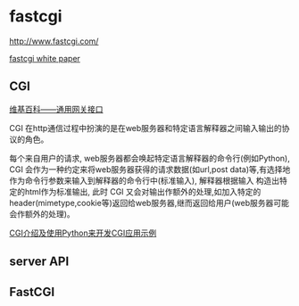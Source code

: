 = fastcgi =
[[http://www.fastcgi.com/]]

[[http://home.educities.edu.tw/shirock/comp/fastcgi.htm|fastcgi white paper]]

== CGI ==
[[https://zh.wikipedia.org/wiki/%E9%80%9A%E7%94%A8%E7%BD%91%E5%85%B3%E6%8E%A5%E5%8F%A3|维基百科——通用网关接口]]

CGI 在http通信过程中扮演的是在web服务器和特定语言解释器之间输入输出的协议的角色。

每个来自用户的请求, web服务器都会唤起特定语言解释器的命令行(例如Python), CGI 会作为一种约定来将web服务器获得的请求数据(如url,post data)等,有选择地 作为命令行参数来输入到解释器的命令行中(标准输入), 解释器根据输入 构造出特定的html作为标准输出, 此时 CGI 又会对输出作额外的处理,如加入特定的 header(mimetype,cookie等)返回给web服务器,继而返回给用户(web服务器可能会作额外的处理)。

[[http://www.cnblogs.com/mindsbook/archive/2009/12/30/cgi_python.html|CGI介绍及使用Python来开发CGI应用示例]]

== server API ==

== FastCGI ==

